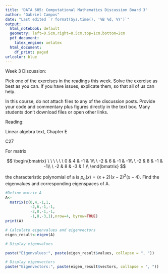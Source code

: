 ```yaml
---
title: 'DATA 605: Computational Mathematics Discussion Board 3'
author: "Gabriel Campos"
date: "Last edited `r format(Sys.time(), '%B %d, %Y')`"
output:
  html_notebook: default
  geometry: left=0.5cm,right=0.5cm,top=1cm,bottom=2cm
  pdf_document:
    latex_engine: xelatex
  html_document:
    df_print: paged
urlcolor: blue
---
```


Week 3 Discussion:

Pick one of the exercises in the readings this week.  Solve the exercise as best as you can.  If you have issues, explicate them, so that all of us can help.

In this course, do not attach files to any of the discussion posts.  Provide your code and commentary plus figures directly in the text box.  Many students don't download files or open other links.

Reading:

Linear algebra text, Chapter E

C27

For matrix

$$
\begin{bmatrix}
\ \ \ \ \ \ 0 & 4 & -1 & 1\\
\ -2 & 6 & -1 & -1\\
\ -2 & 8 & -1 & -1\\
\ -2 & 8 & -3 & 1 \\
\end{bmatrix}
$$

the characteristic polynomial of a is $p_a (x)=(x+2)(x-2)^2 (x-4)$. Find the eigenvalues and corresponding eigenspaces of A.

```r
#Define matrix A
A<- 
  matrix(c(0,4,-1,1,
           -2,6,-1,-1,
           -2,8,-1,-1,
           -1,8,-3,1),nrow=4, byrow=TRUE)
print(A)
```

```r
# Calculate eigenvalues and eigenvectors
eigen_result<-eigen(A)
```

```r
# Display eigenvalues

paste("Eigenvalues:", paste(eigen_result$values, collapse = ", "))
```


```r
# Display eigenvectors
paste("Eigenvectors:", paste(eigen_result$vectors, collapse = ", "))
```
